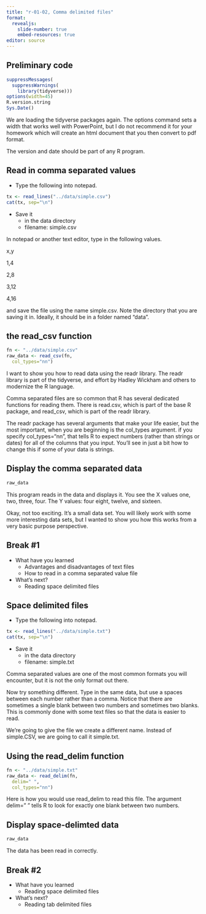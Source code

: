 ```yaml
---
title: "r-01-02, Comma delimited files"
format: 
  revealjs:
    slide-number: true
    embed-resources: true
editor: source
---
```


## Preliminary code

```r
suppressMessages(
  suppressWarnings(
    library(tidyverse)))
options(width=45)
R.version.string
Sys.Date()
```

::: notes

We are loading the tidyverse packages again. The options command sets a width that works well with PowerPoint, but I do not recommend it for your homework which will create an html document that you then convert to pdf format.

The version and date should be part of any R program.

:::

## Read in comma separated values

+ Type the following into notepad.

```r
tx <- read_lines("../data/simple.csv")
cat(tx, sep="\n")
```

+ Save it
  + in the data directory
  + filename: simple.csv

::: notes

In notepad or another text editor, type in the following
values.

x,y

1,4

2,8

3,12

4,16

and save the file using the name simple.csv. Note the directory that you are saving it in. Ideally, it should be in a folder named "data".


:::

## the read_csv function 

```r
fn <- "../data/simple.csv"
raw_data <- read_csv(fn,
  col_types="nn")
```

::: notes

I want to show you how to read data using the readr library. The readr library is part of the tidyverse, and effort by Hadley Wickham and others to modernize the R language. 

Comma separated files are so common that R has several dedicated functions for reading them. There is read.csv, which is part of the base R package, and read_csv, which is part of the readr library.

The readr package has several arguments that make your life easier, but the most important, when you are beginning is the col_types argument. if you specify col_types="nn", that tells R to expect numbers (rather than strings or dates) for all of the columns that you input. You'll see in just a bit how to change this if some of your data is strings.

:::

## Display the comma separated data

```r
raw_data
```

::: notes

This program reads in the data and displays it. You see the X values one, two, three, four. The Y values: four eight, twelve, and sixteen.

Okay, not too exciting. It's a small data set. You will likely work with some more interesting data sets, but I wanted to show you how this works from a very basic purpose perspective. 

:::

## Break #1

+ What have you learned
  + Advantages and disadvantages of text files
  + How to read in a comma separated value file
+ What's next?
  + Reading space delimited files
  

## Space delimited files

+ Type the following into notepad.

```r
tx <- read_lines("../data/simple.txt")
cat(tx, sep="\n")
```

+ Save it
  + in the data directory
  + filename: simple.txt

::: notes

Comma separated values are one of the most common formats you will encounter, but it is not the only format out there.

Now try something different. Type in the same data, but use a spaces between each number rather than a comma. Notice that there are sometimes a single blank between two numbers and sometimes two blanks. This is commonly done with some text files so that the data is easier to read.

We're going to give the file we create a different name. Instead of simple.CSV, we are going to call it simple.txt.

:::

## Using the read_delim function

```r
fn <- "../data/simple.txt"
raw_data <- read_delim(fn, 
  delim=" ",
  col_types="nn")
```

::: notes

Here is how you would use read_delim to read this file. The argument delim=" " tells R to look for exactly one blank between two numbers.

:::

## Display space-delimted data

```r
raw_data
```

::: notes

The data has been read in correctly.

:::

## Break #2

+ What have you learned
  + Reading space delimited files
+ What's next?
  + Reading tab delimited files  


